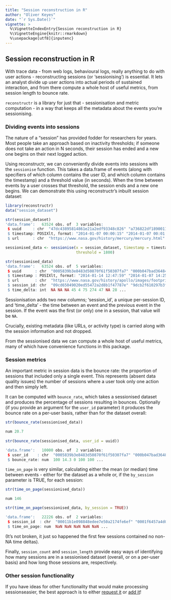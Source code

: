```yaml
---
title: "Session reconstruction in R"
author: "Oliver Keyes"
date: "`r Sys.Date()`"
vignette: >
  %\VignetteIndexEntry{Session reconstruction in R}
  %\VignetteEngine{knitr::rmarkdown}
  %\usepackage[utf8]{inputenc}
---
```


## Session reconstruction in R

With trace data - from web logs, behavioural logs, really anything to do with user actions - reconstructing sessions (or 'sessionising') is essential. It lets an analyst divide up user actions into actual periods of sustained interaction, and from there compute a whole host of useful metrics,
from session length to bounce rate.

`reconstructr` is a library for just that - sessionisation and metric computation - in a way that keeps all the metadata about the events you're sessionising.

### Dividing events into sessions

The nature of a "session" has provided fodder for researchers for years. Most people take an approach based on inactivity thresholds; if someone does not take an action in N seconds, their session has ended and a new one begins on their next logged action.

Using reconstructr, we can conveniently divide events into sessions with the `sessionise` function. This takes a data.frame of events (along with specifiers of which column contains the user ID, and which column contains the timestamp) and a threshold value (in seconds). When the time between events by a user crosses that threshold, the session ends and a new one begins.
We can demonstrate this using reconstructr's inbuilt session dataset:

```r
library(reconstructr)
data("session_dataset")

str(session_dataset)
'data.frame':	63524 obs. of  3 variables:
 $ uuid     : chr  "47dc43895814861e21a2edf93348c826" "a736822df1890011694e7049cb3abef3" "674d2d00e096a3319874a4347caa1f4a" "f62d315398e6d04a3f2fa02e8ae42d49" ...
 $ timestamp: POSIXlt, format: "2014-01-07 00:00:15" "2014-01-07 00:01:11" "2014-01-07 00:01:54" ...
 $ url      : chr  "https://www.nasa.gov/history/mercury/mercury.html" "https://www.nasa.gov/images/ksclogosmall.gif" "https://www.nasa.gov/elv/hot.gif" "https://www.nasa.gov/facts/faq04.html" ...

sessionised_data <- sessionise(x = session_dataset, timestamp = timestamp, user_id = uuid,
                               threshold = 1800)

str(sessionised_data)
'data.frame':	63524 obs. of  5 variables:
 $ uuid      : chr  "0005839b3e8483d50870f61f50307fa7" "000b047bad36484451f12c114ab5eb28" "000b047bad36484451f12c114ab5eb28" "000b047bad36484451f12c114ab5eb28" ...
 $ timestamp : POSIXlt, format: "2014-01-14 12:47:59" "2014-01-07 14:25:11" "2014-01-09 12:47:17" ...
 $ url       : chr  "https://www.nasa.gov/history/apollo/images/footprint-logo.gif" "https://www.nasa.gov/ksc.html" "https://www.nasa.gov/biomed/threat/gif/beachmousefinsmall.gif" "https://www.nasa.gov/shuttle/resources/orbiters/atlantis.html" ...
 $ session_id: chr  "09cd65049020ed55472a2d8b1f47787e" "9dcb2f610297b3fe2c810907fa90fb8e" "70bcde51eff332d4ac820a90930f0f6e" "70bcde51eff332d4ac820a90930f0f6e" ...
 $ time_delta: int  NA NA NA 45 4 75 274 47 NA 28 ...
```

Sessionisation adds two new columns; 'session\_id', a unique per-session ID, and 'time\_delta' - the time between an event and the previous event in the session. If the event was the first (or only) one in a session, that value will be `NA`.

Crucially, existing metadata (like URLs, or activity type) is carried along with the session information and not dropped.

From the sessionised data we can compute a whole host of useful metrics, many of which have convenience functions in this package.

### Session metrics
An important metric in session data is the bounce rate: the proportion of sessions that included only a single event. This represents (absent data quality issues) the number of sessions where a user took only one action and then simply left.

It can be computed with `bounce_rate`, which takes a sessionised dataset and produces the percentage of sessions resulting in bounces. Optionally (if you provide an argument for the `user_id` parameter) it produces the bounce rate on a per-user basis, rather than for the dataset overall:

```r

str(bounce_rate(sessionised_data))

num 20.7
 
str(bounce_rate(sessionised_data, user_id = uuid))

'data.frame':	10000 obs. of  2 variables:
 $ user_id    : chr  "0005839b3e8483d50870f61f50307fa7" "000b047bad36484451f12c114ab5eb28" "000b2bc1a5438d8d54d4fbec139a2fd5" "001b6e80a14ba8d809c4ff18cdbade40" ...
 $ bounce_rate: num  100 14.3 0 100 100 ...
```

`time_on_page` is very similar, calculating either the mean (or median) time between events - either for the dataset as a whole or, if the `by_session` parameter is TRUE, for each session:

```r

str(time_on_page(sessionised_data))

num 146

str(time_on_page(sessionised_data, by_session = TRUE))

'data.frame':	22226 obs. of  2 variables:
 $ session_id  : chr  "00011b1e098848edee7e50a2174fe6ef" "0001f6457a4d09a8c2092278fec89a89" "000451f0869b7eab3582c093ace0253d" "0004c56ace95f92ee12bf9552401f923" ...
 $ time_on_page: num  NaN NaN NaN NaN NaN ...
```

(It's not broken, it just so happened the first few sessions contained no non-NA time deltas).

Finally, `session_count` and `session_length` provide easy ways of identifying how many sessions are in a sessionised dataset (overall, or on a per-user basis) and how long those sessions are, respectively.



### Other session functionality
If you have ideas for other functionality that would make processing sessionseasier, the best approach
is to either [request it](https://github.com/Ironholds/reconstructr/issues) or [add it](https://github.com/Ironholds/reconstructr/pulls)!
